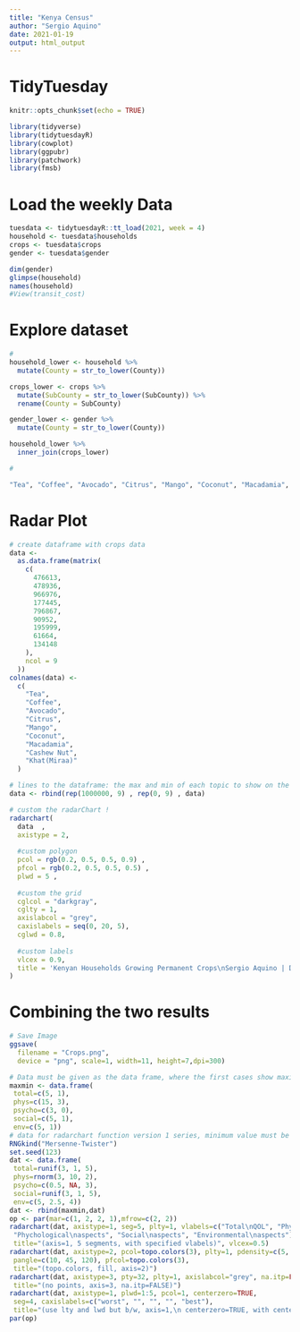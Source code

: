 ```yaml
---
title: "Kenya Census"
author: "Sergio Aquino"
date: 2021-01-19
output: html_output
---
```


# TidyTuesday

```r

knitr::opts_chunk$set(echo = TRUE)

library(tidyverse)
library(tidytuesdayR)
library(cowplot)
library(ggpubr)
library(patchwork)
library(fmsb)

```

# Load the weekly Data

```r

tuesdata <- tidytuesdayR::tt_load(2021, week = 4)
household <- tuesdata$households
crops <- tuesdata$crops
gender <- tuesdata$gender

dim(gender)
glimpse(household)
names(household)
#View(transit_cost)

```


# Explore dataset

```r

#
household_lower <- household %>% 
  mutate(County = str_to_lower(County))

crops_lower <- crops %>% 
  mutate(SubCounty = str_to_lower(SubCounty)) %>% 
  rename(County = SubCounty)

gender_lower <- gender %>% 
  mutate(County = str_to_lower(County)) 

household_lower %>% 
  inner_join(crops_lower)

# 

"Tea", "Coffee", "Avocado", "Citrus", "Mango", "Coconut", "Macadamia", "Cashew Nut", "Khat(Miraa)"
```

# Radar Plot

```r

# create dataframe with crops data
data <-
  as.data.frame(matrix(
    c(
      476613,
      478936,
      966976,
      177445,
      796867,
      90952,
      195999,
      61664,
      134148
    ),
    ncol = 9
  ))
colnames(data) <-
  c(
    "Tea",
    "Coffee",
    "Avocado",
    "Citrus",
    "Mango",
    "Coconut",
    "Macadamia",
    "Cashew Nut",
    "Khat(Miraa)"
  )

# lines to the dataframe: the max and min of each topic to show on the plot!
data <- rbind(rep(1000000, 9) , rep(0, 9) , data)

# custom the radarChart !
radarchart(
  data  ,
  axistype = 2,
  
  #custom polygon
  pcol = rgb(0.2, 0.5, 0.5, 0.9) ,
  pfcol = rgb(0.2, 0.5, 0.5, 0.5) ,
  plwd = 5 ,
  
  #custom the grid
  cglcol = "darkgray",
  cglty = 1,
  axislabcol = "grey",
  caxislabels = seq(0, 20, 5),
  cglwd = 0.8,
  
  #custom labels
  vlcex = 0.9,
  title = 'Kenyan Households Growing Permanent Crops\nSergio Aquino | Data: rKenyaCensus | #TidyTuesday'
) 

```

# Combining the two results

```r

# Save Image
ggsave(
  filename = "Crops.png",
  device = "png", scale=1, width=11, height=7,dpi=300)

```


```r
# Data must be given as the data frame, where the first cases show maximum.
maxmin <- data.frame(
 total=c(5, 1),
 phys=c(15, 3),
 psycho=c(3, 0),
 social=c(5, 1),
 env=c(5, 1))
# data for radarchart function version 1 series, minimum value must be omitted from above.
RNGkind("Mersenne-Twister")
set.seed(123)
dat <- data.frame(
 total=runif(3, 1, 5),
 phys=rnorm(3, 10, 2),
 psycho=c(0.5, NA, 3),
 social=runif(3, 1, 5),
 env=c(5, 2.5, 4))
dat <- rbind(maxmin,dat)
op <- par(mar=c(1, 2, 2, 1),mfrow=c(2, 2))
radarchart(dat, axistype=1, seg=5, plty=1, vlabels=c("Total\nQOL", "Physical\naspects", 
 "Phychological\naspects", "Social\naspects", "Environmental\naspects"), 
 title="(axis=1, 5 segments, with specified vlabels)", vlcex=0.5)
radarchart(dat, axistype=2, pcol=topo.colors(3), plty=1, pdensity=c(5, 10, 30), 
 pangle=c(10, 45, 120), pfcol=topo.colors(3), 
 title="(topo.colors, fill, axis=2)")
radarchart(dat, axistype=3, pty=32, plty=1, axislabcol="grey", na.itp=FALSE,
 title="(no points, axis=3, na.itp=FALSE)")
radarchart(dat, axistype=1, plwd=1:5, pcol=1, centerzero=TRUE, 
 seg=4, caxislabels=c("worst", "", "", "", "best"),
 title="(use lty and lwd but b/w, axis=1,\n centerzero=TRUE, with centerlabels)")
par(op)
```

